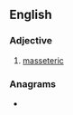 ==English==

===Adjective===
{{en-adj|-}}

# {{lb|en|anatomy}} [[masseteric]]

===Anagrams===
* {{anagrams|en|tera-siemens|terasiemens}}
